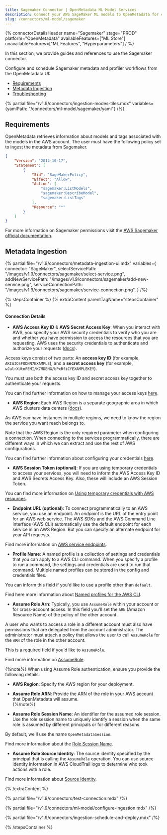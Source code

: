 ```yaml
---
title: Sagemaker Connector | OpenMetadata ML Model Services
description: Connect your AWS SageMaker ML models to OpenMetadata for complete model lineage, metadata management, and data governance. Easy setup guide included.
slug: /connectors/ml-model/sagemaker
---
```


{% connectorDetailsHeader
name="Sagemaker"
stage="PROD"
platform="OpenMetadata"
availableFeatures=["ML Store"]
unavailableFeatures=["ML Features", "Hyperparameters"]
/ %}

In this section, we provide guides and references to use the Sagemaker connector.

Configure and schedule Sagemaker metadata and profiler workflows from the OpenMetadata UI:

- [Requirements](#requirements)
- [Metadata Ingestion](#metadata-ingestion)
- [Troubleshooting](/connectors/ml-model/sagemaker/troubleshooting)

{% partial file="/v1.9/connectors/ingestion-modes-tiles.mdx" variables={yamlPath: "/connectors/ml-model/sagemaker/yaml"} /%}

## Requirements

OpenMetadata retrieves information about models and tags associated with the models in the AWS account.
The user must have the following policy set to ingest the metadata from Sagemaker.

```json
{
    "Version": "2012-10-17",
    "Statement": [
        {
            "Sid": "SageMakerPolicy",
            "Effect": "Allow",
            "Action": [
                "sagemaker:ListModels",
                "sagemaker:DescribeModel",
                "sagemaker:ListTags"
            ],
            "Resource": "*"
        }
    ]
}
```

For more information on Sagemaker permissions visit the [AWS Sagemaker official documentation](https://docs.aws.amazon.com/sagemaker/latest/dg/api-permissions-reference.html).

## Metadata Ingestion

{% partial 
  file="/v1.9/connectors/metadata-ingestion-ui.mdx" 
  variables={
    connector: "SageMaker", 
    selectServicePath: "/images/v1.9/connectors/sagemaker/select-service.png",
    addNewServicePath: "/images/v1.9/connectors/sagemaker/add-new-service.png",
    serviceConnectionPath: "/images/v1.9/connectors/sagemaker/service-connection.png",
} 
/%}

{% stepsContainer %}
{% extraContent parentTagName="stepsContainer" %}

#### Connection Details

- **AWS Access Key ID** & **AWS Secret Access Key**: When you interact with AWS, you specify your AWS security credentials to verify who you are and whether you have
  permission to access the resources that you are requesting. AWS uses the security credentials to authenticate and
  authorize your requests ([docs](https://docs.aws.amazon.com/IAM/latest/UserGuide/security-creds.html)).

Access keys consist of two parts: An **access key ID** (for example, `AKIAIOSFODNN7EXAMPLE`), and a **secret access key** (for example, `wJalrXUtnFEMI/K7MDENG/bPxRfiCYEXAMPLEKEY`).

You must use both the access key ID and secret access key together to authenticate your requests.

You can find further information on how to manage your access keys [here](https://docs.aws.amazon.com/IAM/latest/UserGuide/id_credentials_access-keys.html).

- **AWS Region**: Each AWS Region is a separate geographic area in which AWS clusters data centers ([docs](https://docs.aws.amazon.com/AmazonRDS/latest/UserGuide/Concepts.RegionsAndAvailabilityZones.html)).

As AWS can have instances in multiple regions, we need to know the region the service you want reach belongs to.

Note that the AWS Region is the only required parameter when configuring a connection. When connecting to the
services programmatically, there are different ways in which we can extract and use the rest of AWS configurations.

You can find further information about configuring your credentials [here](https://boto3.amazonaws.com/v1/documentation/api/latest/guide/credentials.html#configuring-credentials).

- **AWS Session Token (optional)**: If you are using temporary credentials to access your services, you will need to inform the AWS Access Key ID
  and AWS Secrets Access Key. Also, these will include an AWS Session Token.

You can find more information on [Using temporary credentials with AWS resources](https://docs.aws.amazon.com/IAM/latest/UserGuide/id_credentials_temp_use-resources.html).

- **Endpoint URL (optional)**: To connect programmatically to an AWS service, you use an endpoint. An *endpoint* is the URL of the
  entry point for an AWS web service. The AWS SDKs and the AWS Command Line Interface (AWS CLI) automatically use the
  default endpoint for each service in an AWS Region. But you can specify an alternate endpoint for your API requests.

Find more information on [AWS service endpoints](https://docs.aws.amazon.com/general/latest/gr/rande.html).

- **Profile Name**: A named profile is a collection of settings and credentials that you can apply to a AWS CLI command.
  When you specify a profile to run a command, the settings and credentials are used to run that command.
  Multiple named profiles can be stored in the config and credentials files.

You can inform this field if you'd like to use a profile other than `default`.

Find here more information about [Named profiles for the AWS CLI](https://docs.aws.amazon.com/cli/latest/userguide/cli-configure-profiles.html).

- **Assume Role Arn**: Typically, you use `AssumeRole` within your account or for cross-account access. In this field you'll set the
  `ARN` (Amazon Resource Name) of the policy of the other account.

A user who wants to access a role in a different account must also have permissions that are delegated from the account
administrator. The administrator must attach a policy that allows the user to call `AssumeRole` for the `ARN` of the role in the other account.

This is a required field if you'd like to `AssumeRole`.

Find more information on [AssumeRole](https://docs.aws.amazon.com/STS/latest/APIReference/API_AssumeRole.html).

{%note%}
When using Assume Role authentication, ensure you provide the following details:  
- **AWS Region**: Specify the AWS region for your deployment.  
- **Assume Role ARN**: Provide the ARN of the role in your AWS account that OpenMetadata will assume.  
{%/note%}

- **Assume Role Session Name**: An identifier for the assumed role session. Use the role session name to uniquely identify a session when the same role
  is assumed by different principals or for different reasons.

By default, we'll use the name `OpenMetadataSession`.

Find more information about the [Role Session Name](https://docs.aws.amazon.com/STS/latest/APIReference/API_AssumeRole.html#:~:text=An%20identifier%20for%20the%20assumed%20role%20session.).

- **Assume Role Source Identity**: The source identity specified by the principal that is calling the `AssumeRole` operation. You can use source identity
  information in AWS CloudTrail logs to determine who took actions with a role.

Find more information about [Source Identity](https://docs.aws.amazon.com/STS/latest/APIReference/API_AssumeRole.html#:~:text=Required%3A%20No-,SourceIdentity,-The%20source%20identity).

{% /extraContent %}

{% partial file="/v1.9/connectors/test-connection.mdx" /%}

{% partial file="/v1.9/connectors/ml-model/configure-ingestion.mdx" /%}

{% partial file="/v1.9/connectors/ingestion-schedule-and-deploy.mdx" /%}

{% /stepsContainer %}
